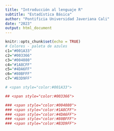 ```yaml
---
title: "Introducción al lenguaje R"
subtitle: "Estadística Básica"
author: "Pontificia Universidad Javeriana Cali"
date: "2023"
output: html_document
---
```


```r
knitr::opts_chunk$set(echo = TRUE)
# Colores - paleta de azules
c1="#001A33"
c2="#003366"
c3="#004080"
c4="#1A8CFF"
c5="#4DA6FF"
c6="#80BFFF"
c7="#B3D9FF"

# <span style="color:#001A33"> 

## <span style="color:#003366">  

### <span style="color:#004080">
### <span style="color:#1A8CFF">
### <span style="color:#4DA6FF">
### <span style="color:#80BFFF">
### <span style="color:#B3D9FF">

```